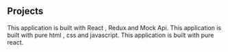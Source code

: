 ## Projects

<ProjectCard title="robofriends" link="https://youthful-varahamihira-7649d0.netlify.app/" bg="linear-gradient(to right, #D4145A 0%, #FBB03B 100%)">
This application is built with React , Redux and Mock Api.
</ProjectCard>

<ProjectCard title="colorguessing" link="https://shubhamkamble24109135.github.io/colorguessing/" bg="linear-gradient(to right, #D4145A 0%, #FBB03B 100%)">
This application is built with pure html , css and javascript.
</ProjectCard>

<ProjectCard title="petadoption" link="" bg="linear-gradient(to right, #D4145A 0%, #FBB03B 100%)">
This application is built with pure react.
</ProjectCard>
